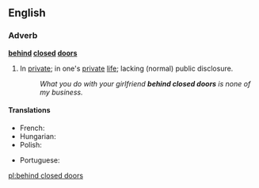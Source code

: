 ==English==

===Adverb===
'''[[behind]] [[closed]] [[doors]]'''

# {{context|prepositional phrase|idiom}} In [[private]]; in one's [[private]] [[life]]; lacking (normal) public disclosure.
#: ''What you do with your girlfriend '''behind closed doors''' is none of my business.''

====Translations====
{{trans-top|in private}}
* French: {{t|fr|à huis clos}}
* Hungarian: {{t-|hu|zárt ajtók mögött}}
* Polish: {{t-|pl|za zamkniętymi drzwiami}}
{{trans-mid}}
* Portuguese: {{t|pt|entre quatro paredes}}
{{trans-bottom}}

[[pl:behind closed doors]]